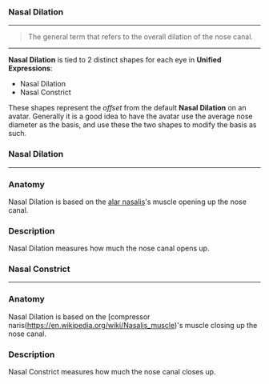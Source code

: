 ### Nasal Dilation

***

> The general term that refers to the overall 
> dilation of the nose canal.

***

**Nasal Dilation** is tied to 2 distinct shapes for each eye in 
**Unified Expressions**: 

* Nasal Dilation
* Nasal Constrict

These shapes represent the *offset* from the 
default **Nasal Dilation** on an avatar. Generally it is a good 
idea to have the avatar use the average nose diameter as the 
basis, and use these the two shapes to modify the basis as such.

### Nasal Dilation 

***

### Anatomy

Nasal Dilation is based on the 
[alar nasalis](https://en.wikipedia.org/wiki/Nasalis_muscle)'s 
muscle opening up the nose canal.

### Description

Nasal Dilation measures how much the nose canal 
opens up.

### Nasal Constrict

***

### Anatomy

Nasal Dilation is based on the 
[compressor naris(https://en.wikipedia.org/wiki/Nasalis_muscle)'s 
muscle closing up the nose canal.

### Description

Nasal Constrict measures how much the nose canal 
closes up.

